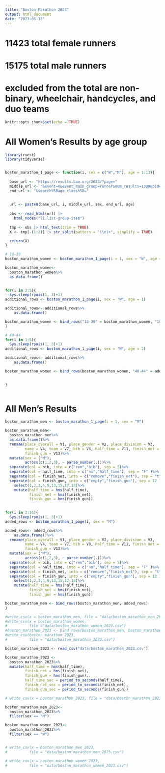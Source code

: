 ```yaml
---
title: "Boston Marathon 2023"
output: html_document
date: "2023-06-13"
---
```



# 11423 total female runners
# 15175 total male runners
# excluded from the total are non-binary, wheelchair, handcycles, and duo teams
```r
knitr::opts_chunk$set(echo = TRUE)
```
# All Women's Results by age group
```r
library(rvest)
library(tidyverse)


boston_marathon_1_page <- function(i, sex = c("W","M"), age = 1:13){
  
  base_url <- "https://results.baa.org/2023/?page="
  middle_url <- "&event=R&event_main_group=runner&num_results=1000&pid=list&pidp=start&search%5Bsex%5D="
  end_url <- "&search%5Bage_class%5D="
  
  
  url <- paste0(base_url, i, middle_url, sex, end_url, age)
  
  obs <- read_html(url) |> 
    html_nodes("li.list-group-item")
  
  tmp <- obs |> html_text(trim = TRUE)
  X <- tmp[-(1:2)] |> str_split(pattern = "(\n)+", simplify = TRUE)

  return(X)
}

# 18-39
boston_marathon_women <- boston_marathon_1_page(i = 1, sex = "W", age = 1)

boston_marathon_women<-
  boston_marathon_women%>%
  as.data.frame()

         
for(i in 2:5){
  Sys.sleep(rpois(1, 3)+1)
additional_rows <- boston_marathon_1_page(i, sex = "W", age = 1)

additional_rows<- additional_rows%>%
    as.data.frame()

boston_marathon_women <- bind_rows("18-39" = boston_marathon_women, "18-39" = additional_rows, .id = "age_group")
}

# 40-44
for(i in 1:5){
  Sys.sleep(rpois(1, 3)+1)
additional_rows <- boston_marathon_1_page(i, sex = "W", age = 2)

additional_rows<- additional_rows%>%
    as.data.frame()

boston_marathon_women <- bind_rows(boston_marathon_women, "40-44" = additional_rows, .id = "age_group")

  
}



```
# All Men's Results
```r
boston_marathon_men <- boston_marathon_1_page(i = 1, sex = "M")

boston_marathon_men<-
  boston_marathon_men%>%
  as.data.frame()%>%
  rename(place_overall = V1, place_gender = V2, place_division = V3, 
         name = V4, team = V7, bib = V8, half_time = V11, finish_net = V12, 
         finish_gun = V13)%>%
  mutate(sex = ("M"),
         across(c(1,2,3), ~ parse_number(.)))%>%
  separate(col = bib, into = c("rem","bib"), sep = 5)%>%
  separate(col = half_time, into = c("no","half_time"), sep = "F" )%>%
  separate(col = finish_net, into = c("remove","finish_net"), sep = "t")%>%
  separate(col = finish_gun, into = c("empty","finish_gun"), sep = 12 )%>%
    select(1,2,3,4,9,13,15,17,18)%>%
    mutate(half_time = hms(half_time),
           finish_net = hms(finish_net),
           finish_gun = hms(finish_gun))

         
for(i in 2:16){
  Sys.sleep(rpois(1, 3)+1)
added_rows <- boston_marathon_1_page(i, sex = "M")

added_rows<- added_rows%>%
    as.data.frame()%>%
  rename(place_overall = V1, place_gender = V2, place_division = V3, 
         name = V4, team = V7, bib = V8, half_time = V11, finish_net = V12, 
         finish_gun = V13)%>%
  mutate(sex = ("M"),
         across(c(1,2,3), ~ parse_number(.)))%>%
  separate(col = bib, into = c("rem","bib"), sep = 5)%>%
  separate(col = half_time, into = c("no","half_time"), sep = "F" )%>%
  separate(col = finish_net, into = c("remove","finish_net"), sep = "t")%>%
  separate(col = finish_gun, into = c("empty","finish_gun"), sep = 12 )%>%
    select(1,2,3,4,9,13,15,17,18)%>%
    mutate(half_time = hms(half_time),
           finish_net = hms(finish_net),
           finish_gun = hms(finish_gun))

boston_marathon_men <- bind_rows(boston_marathon_men, added_rows)
}
```



```r
#write_csv(x = boston_marathon_men, file = "data/boston_marathon_men_2023.csv")
#write_csv(x = boston_marathon_women,
#          file ="data/boston_marathon_women_2023.csv")
#boston_marathon_2023 <- bind_rows(boston_marathon_men, boston_marathon_women)
#write_csv(boston_marathon_2023,
#          file = "data/boston_marathon_2023.csv")
```

```r
boston_marathon_2023 <- read_csv("data/boston_marathon_2023.csv")

boston_marathon_2023 <-
  boston_marathon_2023%>%
  mutate(half_time = hms(half_time),
         finish_net = hms(finish_net),
         finish_gun = hms(finish_gun),
         half_time_sec = period_to_seconds(half_time),
         finish_net_sec = period_to_seconds(finish_net),
         finish_gun_sec = period_to_seconds(finish_gun))

# write_csv(x = boston_marathon_2023, file = "data/boston_marathon_2023.csv")

boston_marathon_men_2023<-
  boston_marathon_2023%>%
  filter(sex == "M")

boston_marathon_women_2023<-
  boston_marathon_2023%>%
  filter(sex == "W")


# write_csv(x = boston_marathon_men_2023, 
#          file = "data/boston_marathon_men_2023.csv")

# write_csv(x = boston_marathon_women_2023, 
#          file = "data/boston_marathon_women_2023.csv")

```

